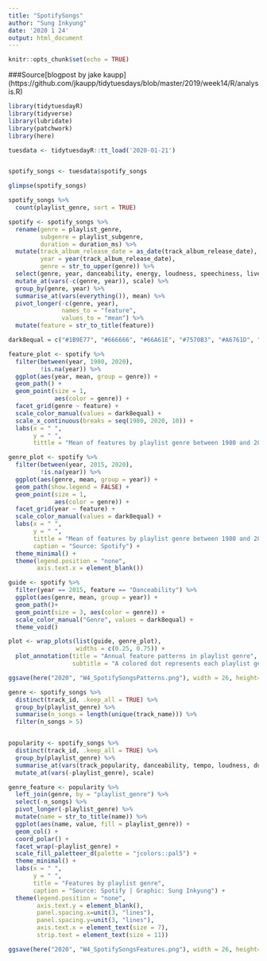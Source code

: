 ```yaml
---
title: "SpotifySongs"
author: "Sung Inkyung"
date: '2020 1 24'
output: html_document
---
```


```r
knitr::opts_chunk$set(echo = TRUE)
```
###Source[blogpost by jake kaupp] (https://github.com/jkaupp/tidytuesdays/blob/master/2019/week14/R/analysis.R)
```r
library(tidytuesdayR)
library(tidyverse)
library(lubridate)
library(patchwork)
library(here)
```


```r
tuesdata <- tidytuesdayR::tt_load('2020-01-21') 


spotify_songs <- tuesdata$spotify_songs

glimpse(spotify_songs)

spotify_songs %>% 
  count(playlist_genre, sort = TRUE)
```

```r
spotify <- spotify_songs %>% 
  rename(genre = playlist_genre,
         subgenre = playlist_subgenre,
         duration = duration_ms) %>%
  mutate(track_album_release_date = as_date(track_album_release_date),
         year = year(track_album_release_date),
         genre = str_to_upper(genre)) %>% 
  select(genre, year, danceability, energy, loudness, speechiness, liveness, valence, tempo, duration) %>% 
  mutate_at(vars(-c(genre, year)), scale) %>% 
  group_by(genre, year) %>% 
  summarise_at(vars(everything()), mean) %>% 
  pivot_longer(-c(genre, year), 
               names_to = "feature", 
               values_to = "mean") %>% 
  mutate(feature = str_to_title(feature))
```


```r
dark8equal = c("#1B9E77", "#666666", "#66A61E", "#7570B3", "#A6761D", "#D95F02", "#E6AB02", "#E7298A")

feature_plot <- spotify %>% 
  filter(between(year, 1980, 2020),
         !is.na(year)) %>% 
  ggplot(aes(year, mean, group = genre)) +
  geom_path() +
  geom_point(size = 1,
             aes(color = genre)) +
  facet_grid(genre ~ feature) +
  scale_color_manual(values = dark8equal) +
  scale_x_continuous(breaks = seq(1980, 2020, 10)) +
  labs(x = " ",
       y = " ",
       tittle = "Mean of features by playlist genre between 1980 and 2020")
```


```r
genre_plot <- spotify %>% 
  filter(between(year, 2015, 2020),
         !is.na(year)) %>% 
  ggplot(aes(genre, mean, group = year)) +
  geom_path(show.legend = FALSE) +
  geom_point(size = 1,
             aes(color = genre)) +
  facet_grid(year ~ feature) +
  scale_color_manual(values = dark8equal) +
  labs(x = " ",
       y = " ",
       tittle = "Mean of features by playlist genre between 1980 and 2020",
       caption = "Source: Spotify") +
  theme_minimal() +
  theme(legend.position = "none",
        axis.text.x = element_blank())

guide <- spotify %>% 
  filter(year == 2015, feature == "Danceability") %>% 
  ggplot(aes(genre, mean, group = year)) + 
  geom_path()+
  geom_point(size = 3, aes(color = genre)) +
  scale_color_manual("Genre", values = dark8equal) +
  theme_void()
```

```r
plot <- wrap_plots(list(guide, genre_plot),
                   widths = c(0.25, 0.75)) +
  plot_annotation(title = "Annual feature patterns in playlist genre",
                  subtitle = "A colored dot represents each playlist genre. Path represents the mean of density in danceability of each genre in 2015.")

ggsave(here("2020", "W4_SpotifySongsPatterns.png"), width = 26, height= 20, units = "cm")
```


```r
genre <- spotify_songs %>% 
  distinct(track_id, .keep_all = TRUE) %>% 
  group_by(playlist_genre) %>%
  summarise(n_songs = length(unique(track_name))) %>% 
  filter(n_songs > 5)


popularity <- spotify_songs %>% 
  distinct(track_id, .keep_all = TRUE) %>% 
  group_by(playlist_genre) %>%
  summarise_at(vars(track_popularity, danceability, tempo, loudness, duration_ms, speechiness, valence, instrumentalness), mean, na.rm = TRUE) %>%
  mutate_at(vars(-playlist_genre), scale) 

genre_feature <- popularity %>% 
  left_join(genre, by = "playlist_genre") %>% 
  select(-n_songs) %>% 
  pivot_longer(-playlist_genre) %>% 
  mutate(name = str_to_title(name)) %>% 
  ggplot(aes(name, value, fill = playlist_genre)) +
  geom_col() +
  coord_polar() +
  facet_wrap(~playlist_genre) +
  scale_fill_paletteer_d(palette = "jcolors::pal5") +
  theme_minimal() +
  labs(x = " ",
       y = " ",
       title = "Features by playlist genre",
       caption = "Source: Spotify | Graphic: Sung Inkyung") +
  theme(legend.position = "none",
        axis.text.y = element_blank(),
        panel.spacing.x=unit(3, "lines"),
        panel.spacing.y=unit(3, "lines"),
        axis.text.x = element_text(size = 7),
        strip.text = element_text(size = 11))

ggsave(here("2020", "W4_SpotifySongsFeatures.png"), width = 26, height= 20, units = "cm")
```


